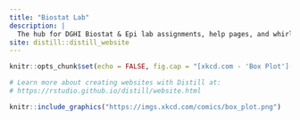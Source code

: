 ```yaml
---
title: "Biostat Lab"
description: |
  The hub for DGHI Biostat & Epi lab assignments, help pages, and whirly gigs
site: distill::distill_website
---
```


```r
knitr::opts_chunk$set(echo = FALSE, fig.cap = "[xkcd.com - 'Box Plot'](https://www.explainxkcd.com/wiki/index.php/1798:_Box_Plot)")

# Learn more about creating websites with Distill at:
# https://rstudio.github.io/distill/website.html

```

```r
knitr::include_graphics("https://imgs.xkcd.com/comics/box_plot.png")

```



